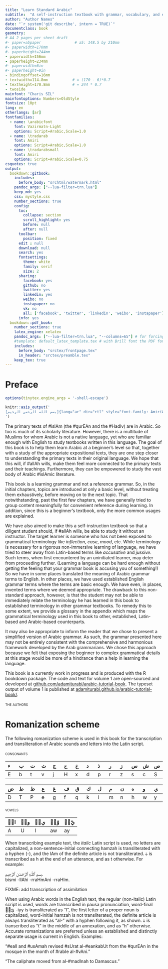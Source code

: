 ```yaml
---
title: "Learn Standard Arabic"
subtitle:  "A self-instruction textbook with grammar, vocabulary, and exercises"
author: "Author Names"
date: "`r system('git describe', intern = TRUE)`"
documentclass: book
geometry:
# A4 2 pages per sheet draft
#- paper=a5paper               # a5: 148.5 by 210mm
#- paperwidth=170mm
#- paperheight=244mm
- paperwidth=156mm
- paperheight=234mm
#- paperwidth=6in
#- paperheight=9in
- bindingoffset=16mm
- textwidth=114.8mm           # = (170 - 6)*0.7
- textheight=170.8mm          # = 244 * 0.7
- twoside
mainfont: "Charis SIL"
mainfontoptions: Numbers=OldStyle
fontsize: 10pt
lang: en
otherlangs: [ar]
fontfamilies:
  - name: \arabicfont
    font: Vazirmatn-Light
    options: Script=Arabic,Scale=1.0
  - name: \tradarab
    font: Amiri
    options: Script=Arabic,Scale=1.0
  - name: \tradarabsmall
    font: Amiri
    options: Script=Arabic,Scale=0.75
csquotes: true
output:
  bookdown::gitbook:
    includes:
      before_body: "srchtml/watermark.html"
    pandoc_args: ["--lua-filter=trn.lua"]
    keep_md: yes
    css: mystyle.css
    number_sections: true
    config:
      toc:
        collapse: section
        scroll_highlight: yes
        before: null
        after: null
      toolbar:
        position: fixed
      edit : null
      download: null
      search: yes
      fontsettings:
        theme: white
        family: serif
        size: 2
      sharing:
        facebook: yes
        github: no
        twitter: yes
        linkedin: yes
        weibo: no
        instapaper: no
        vk: no
        all: ['facebook', 'twitter', 'linkedin', 'weibo', 'instapaper']
      info: yes
  bookdown::pdf_book:
    number_sections: true
    latex_engine: xelatex
    pandoc_args: ["--lua-filter=trn.lua", "--columns=65"] # for forcing word wrap in pipe tables
    #template: default_latex_template.tex # with Brill font the PDF font is too large and this needs to be uncommented. includes and in_header should then be commented
    includes:
      before_body: "srctex/frontpage.tex"
      in_header: "srctex/preamble.tex"
    keep_tex: true
---
```


# Preface {-}

<!--The following line is needed because Preface is an unnumbered chapter and otherwise fancy header will print the header text for the previous chapter "Contents"-->
\markboth {\textsc{\MakeLowercase{Preface}}}{\textsc{\MakeLowercase{Preface}}}

<!--to allow git describe to run-->
```r
options(tinytex.engine_args = '-shell-escape')
```

<!--
::: {.otherlanguage data-latex="{arabic}" lang="ar"}
[بسم الله الرحمن الرحيم]{.ar}
:::
-->

```r
knitr::asis_output('
[بسم الله الرحمن الرحيم]{lang="ar" dir="rtl" style="font-family: AmiriWeb;"}
')
```

<!-- RTL doesn't work for some reason-->
```{=latex}
\begin{center}
\tradarab{
الرحيم
الرحمن
الله
بسم
}
\end{center}
```
<!--Sunnah are the sayings and actions of the Prophet صلى الله عليه وسلم. Hadith is the text by which we know the sunnah.-->

The primary texts of [#islAm]{.trn2} (the [#qurEAn]{.trn2} and the [#HadIv]{.trn2}) are in Arabic. So too is much of its scholarly literature. However, there is a multitude of Muslims for whom Arabic is not a native language, yet who are familiar enough with English to study textbooks written in this language. The goal of this book is to help them learn Arabic at a beginner's level so that, together with a study of the appropriate expositional texts, they are one step closer to understanding the primary texts in their original language. We hope that this will, if [#allAh]{.trn2} wills, make them feel more connected to the primary texts and their teachings. Furthermore, they can be empowered to study the vast body of Arabic [#islAm]{.trn2}ic literature.

This book is a learning grammar and not a reference grammar. 
So, in the initial chapters, topics are introduced at only a basic level, without treating them exhaustively, before moving on to the next topic. 
That notwithstanding, past the first few chapters, we have generally tried to group content meaningfully for convenient reference during learning.
In addition, since this is a beginner's textbook, only the more common usages are explained.

We have also aimed to make this a self-instruction textbook so that a diligent student should, if [#allAh]{.trn2} wills, be able to study it without an instructor. The target learner is someone who has not been exposed to grammatical terminology like _inflection_, _case_, _mood_, etc. While terminology is necessary for a rigorous non-immersive learning of language, we have tried to steer away from Latin-based terms like _accusative_ and _jussive_. Such terms, when first encountered by an uninitiated learner, may deter from proceeding further. (Learning a language can be hard enough without getting the feeling that your grammar book is accusing you of something!) So we have in some places translated the meaning of Arabic grammar terms to English. In other places, we have used established English grammar terms where the terms are basic enough. We have even, in places, invented terms where we deemed appropriate. The drawback to this non-standard approach, however, is that the student may not be able to immediately relate the terminology he has learned in this book to established terminology in other grammar textbooks. To remedy this to some extent, we provide a glossary in the appendix which maps the grammatical terminology used in this book to other, established, Latin-based and Arabic-based counterparts.

It may also be appropriate to inform the reader that we chose to present a simplified version of Arabic grammar. As such, the grammar presented here may not be entirely consistent with the comprehensive and harmonious framework developed by the Arab grammarians. We chose this approach because we felt that exposing the beginner to complex grammatical details at this stage would be more of a hindrance than a help in learning the language.

This book is a currently work in progress and is produced with the R bookdown package. The code and text for volume\ 1 are open-sourced and developed at 
[github.com/adamiturabi/arabic-tutorial-book](https://github.com/adamiturabi/arabic-tutorial-book).
The typeset output of volume\ 1 is published at 
[adamiturabi.github.io/arabic-tutorial-book/](https://adamiturabi.github.io/arabic-tutorial-book/).

[the authors]{.smallcaps}  

<!--
[a.z.s.]{.smallcaps}  
[lahore, dec.]{.smallcaps} 2021[ce]{.smallcaps}  
[لاهور، جمادى الأولى ١٤٤٣هـ‍]{.ar}

Test:

This is the _preface_. Test trans [Parf makAn ealayhi pcv machad]{.trn} [◌َ  ◌ً  ◌ِ  ◌ٍ  ◌ُ  ◌ٌ  ◌ْ  ◌ّ  ◌ٰ  ◌ٔ  ◌ٕ  ]{.ar}

[شَيْـَٔيْنِ بَرِيـِٔينَ شَيْـًٔا خَطِيـَٔة]{.ar}

[شَيْءَيْنِ بَرِيءِينَ شَيْءًا خَطِيءَة]{.ar}


this is in [Small Caps]{.smallcaps}.


```r
options(tinytex.engine = "lualatex")
```
-->

# Romanization scheme {-}

\markboth {\textsc{\MakeLowercase{Romanization scheme}}}{\textsc{\MakeLowercase{Romanization scheme}}}

The following romanization scheme is used in this book for the transcription and transliteration of Arabic sounds and letters into the Latin script.

[consonants]{.smallcaps}

| [ء]{.ar} | [ب]{.ar} | [ت]{.ar} | [ث]{.ar} | [ج]{.ar} | [ح]{.ar} | [خ]{.ar} | [د]{.ar} | [ذ]{.ar} | [ر]{.ar} | [ز]{.ar} | [س]{.ar} | [ش]{.ar} | [ص]{.ar} |
|:-|:-|:-|:-|:-|:-|:-|:-|:-|:-|:-|:-|:-|:-| 
| [E]{.trn2} | [b]{.trn2} | [t]{.trn2} | [v]{.trn2} | [j]{.trn2} | [H]{.trn2} | [x]{.trn2} | [d]{.trn2} | [p]{.trn2} | [r]{.trn2} | [z]{.trn2} | [s]{.trn2} | [c]{.trn2} | [S]{.trn2} |

| [ض]{.ar} | [ط]{.ar} | [ظ]{.ar} | [ع]{.ar} | [غ]{.ar} | [ف]{.ar} | [ق]{.ar} | [ك]{.ar} | [ل]{.ar} | [م]{.ar} | [ن]{.ar} | [ه]{.ar} | [و]{.ar} | [ي]{.ar} | 
|:-|:-|:-|:-|:-|:-|:-|:-|:-|:-|:-|:-|:-|:-|
| [D]{.trn2} | [T]{.trn2} | [P]{.trn2} | [e]{.trn2} | [g]{.trn2} | [f]{.trn2} | [q]{.trn2} | [k]{.trn2} | [l]{.trn2} | [m]{.trn2} | [n]{.trn2} | [h]{.trn2} | [w]{.trn2} | [y]{.trn2} | 

[vowels]{.smallcaps}

| [◌َا]{.ar} | [◌ُو]{.ar} | [◌ِي]{.ar} | [◌َوْ]{.ar} | [◌َيْ]{.ar} |
|:-|:-|:-|:-|:-|
| [A]{.trn2} | [U]{.trn2} | [I]{.trn2} | [aw]{.trn2} | [ay]{.trn2} |

When transcribing example text,
the _italic_ Latin script is used,
no letters are capitalized,
a non-sentence-initial connecting hamzah is transliterated with a hyphen (-),
and the [lAm]{.trn2} of the definite article is not transliterated. 
[ة]{.ar} is transcribed as [h]{.trn} at the end of an utterance, and as [t]{.trn} otherwise. 
For example:

<!--[ٱَلشَّجَرَةُ وَٱلْوَرَقَة.]{.ar}  
[Eaccjaratu wa-lwaraqah.]{.trn}.-->
[بِسمِ ٱللَّـٰهِ ٱلرَّحْمَـٰنِ ٱلرَّحِيمِ.]{.ar}  
[bismi -llAhi -rraHmAni -rraHIm.]{.trn}

FIXME: add transcription of assimilation
<!--The transcription is typically accurate, except for assimilation that only affects diacritics. This is generally marked neither in the Arabic text nor in the transcription.
For example:

[ٱِعْتَقَدْتُ أَنْ لَمْ يَأْتِ.]{.ar}  
-->


When using Arabic words in the English text,
the regular (non-italic) Latin script is used,
words are transcribed in pausa pronunciation,
word-final [◌ِيّ]{.ar} [-iyy]{.trn} is transliterated as "[I]{.trn2}",
the first letter of a proper noun is capitalized,
word-initial hamzah is not transliterated,
the definite article is always transliterated as "al-" with a hyphen following it,
as shown.
[ة]{.ar} is transcribed as "t" in the middle of an annexation, and as "h" otherwise. 
Accurate romanizations are preferred unless an established and distinctly separate usage is current in English.
Examples:

<!--"[#allAh]{.trn2} revealed [#sUrat al-#fatiHah]{.trn2} in the [#qurEAn]{.trn2}."-->
"[#ealI]{.trn2} and [#usAmah]{.trn2} revised [#sUrat al-#eankabUt]{.trn2} from the [#qurEAn]{.trn2} in the mosque in the month of [#rabIe al-#vAni]{.trn2}."

"The caliphate moved from [al-#madInah]{.trn2} to Damascus."

